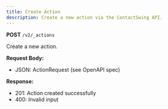 ```yaml
---
title: Create Action
description: Create a new action via the ContactSwing API.
---
```


**POST** `/v2/_actions`

Create a new action.

**Request Body:**
- JSON: ActionRequest (see OpenAPI spec)

**Response:**
- 201: Action created successfully
- 400: Invalid input